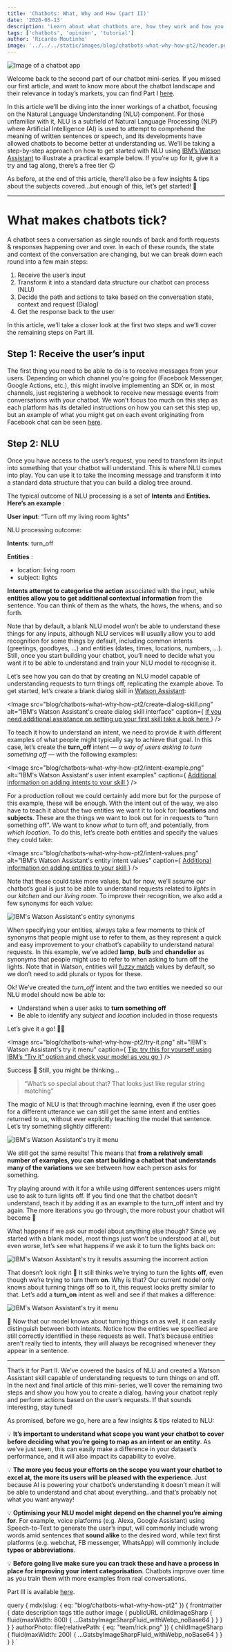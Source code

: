 ```yaml
---
title: 'Chatbots: What, Why and How (part II)'
date: '2020-05-13'
description: 'Learn about what chatbots are, how they work and how you can build your own'
tags: ['chatbots', 'opinion', 'tutorial']
author: 'Ricardo Moutinho'
image: '../../../static/images/blog/chatbots-what-why-how-pt2/header.png'
---
```



<Image src="blog/chatbots-what-why-how-pt2/header.png" alt="Image of a chatbot app" />

Welcome back to the second part of our chatbot mini-series. If you missed our first article, and want to know more about the chatbot landscape and their relevance in today’s markets, you can find Part I [here](/blog/chatbots-what-why-how-pt1).

In this article we’ll be diving into the inner workings of a chatbot, focusing on the Natural Language Understanding (NLU) component. For those unfamiliar with it, NLU is a subfield of Natural Language
Processing (NLP) where Artificial Intelligence (AI) is used to attempt to comprehend the meaning of written sentences or speech, and its developments have allowed chatbots to become better at understanding us. We’ll be taking a step-by-step approach on how to get started with NLU using [IBM’s Watson Assistant](https://cloud.ibm.com/catalog/services/watson-assistant) to illustrate a practical example below. If you’re up for it, give it a try and tag along, there’s a free tier 😉

As before, at the end of this article, there’ll also be a few insights & tips about the subjects covered…but enough of this, let’s get started! 💪

---

# What makes chatbots tick?

A chatbot sees a conversation as single rounds of back and forth requests & responses happening over and over. In each of these rounds, the state and context of the conversation are changing, but we can break down each round into a few main steps:

1. Receive the user’s input
2. Transform it into a standard data structure our chatbot can process (NLU)
3. Decide the path and actions to take based on the conversation state, context and request (Dialog)
4. Get the response back to the user

In this article, we’ll take a closer look at the first two steps and we’ll cover the remaining steps on Part III.

## Step 1: Receive the user’s input

The first thing you need to be able to do is to receive messages from your users. Depending on which channel you’re going for (Facebook Messenger, Google Actions, etc.), this might involve implementing an SDK or, in most channels, just registering a webhook to receive new message events from conversations with your chatbot. We won’t focus too much on this step as each platform has its detailed instructions on how you can set this step up, but an example of what you might get on each event originating from Facebook chat can be seen [here](here).

## Step 2: NLU

Once you have access to the user’s request, you need to transform its input into something that your chatbot will understand. This is where NLU comes into play. You can use it to take the incoming message and transform it into a standard data structure that you can build a dialog tree around.

The typical outcome of NLU processing is a set of **Intents** and **Entities. Here’s an example** :

**User input**: “Turn off my living room lights”

NLU processing outcome:

**Intents**:
turn_off

**Entities** :

- location: living room
- subject: lights

**Intents attempt to categorise the action** associated with the input, while **entities allow you to get additional contextual information** from the sentence. You can think of them as the whats, the hows, the whens, and so forth.

Note that by default, a blank NLU model won’t be able to understand these things for any inputs, although NLU services will usually allow you to add recognition for some things by default, including common intents (greetings, goodbyes, …) and entities (dates, times, locations, numbers, …). Still, once you start building your chatbot, you’ll need to decide what you want it to be able to understand and train your
NLU model to recognise it.

Let’s see how you can do that by creating an NLU model capable of understanding requests to turn things off, replicating the example above. To get started, let’s create a blank dialog skill in [Watson Assistant](https://cloud.ibm.com/docs/assistant?topic=assistant-getting-started):

<Image
  src="blog/chatbots-what-why-how-pt2/create-dialog-skill.png"
  alt="IBM's Watson Assistant's create dialog skill interface"
  caption={
    <a href="https://cloud.ibm.com/docs/assistant?topic=assistant-skill-add" target="_blank">
      If you need additional assistance on setting up your first skill take a look here
    </a>
  }
/>

To teach it how to understand an intent, we need to provide it with different examples of what people might typically say to achieve that goal. In this case, let’s create the **turn_off** intent — _a way of users asking to turn something off_ — with the following examples:

<Image
  src="blog/chatbots-what-why-how-pt2/intent-example.png"
  alt="IBM's Watson Assistant's user intent examples"
  caption={
    <a href="https://cloud.ibm.com/docs/assistant?topic=assistant-skill-add" target="_blank">
      Additional information on adding intents to your skill
    </a>
  }
/>

For a production rollout we could certainly add more but for the purpose of this example, these will be enough. With the intent out of the way, we also have to teach it about the two entities we want it to look for: **locations** and **subjects**. These are the things we want to look out for in requests to “turn something off”. We want to know _what_ to turn off, and potentially, from _which location_. To do this, let’s create both entities and specify the values they could take:

<Image
  src="blog/chatbots-what-why-how-pt2/intent-values.png"
  alt="IBM's Watson Assistant's entity intent values"
  caption={
    <a href="https://cloud.ibm.com/docs/assistant?topic=assistant-entities" target="_blank">
      Additional information on adding entities to your skill
    </a>
  }
/>

Note that these could take more values, but for now, we’ll assume our chatbot’s goal is just to be able to understand requests related to _lights_ in our _kitchen_ and our _living room_. To improve their recognition, we also add a few synonyms for each value:

<Image src="blog/chatbots-what-why-how-pt2/intent-values.png" alt="IBM's Watson Assistant's entity synonyms" />

When specifying your entities, always take a few moments to think of synonyms that people might use to refer to them, as they represent a quick and easy improvement to your chatbot’s capability to understand natural requests. In this example, we’ve added **lamp**, **bulb** and **chandelier** as synonyms that people might use to refer to when asking to turn off the lights. Note that in Watson, entities will [fuzzy match](https://en.wikipedia.org/wiki/Approximate_string_matching) values by default, so we don’t need to add plurals or typos for these.

Ok! We’ve created the _turn_off_ intent and the two entities we needed so our NLU model should now be able to:

- Understand when a user asks to **turn something off**
- Be able to identify any _subject_ and _location_ included in those requests

Let’s give it a go! 🤞🏻

<Image
  src="blog/chatbots-what-why-how-pt2/try-it.png"
  alt="IBM's Watson Assistant's try it menu"
  caption={
    <a
      href="https://cloud.ibm.com/docs/assistant?topic=assistant-getting-started#testing-the-start-node"
      target="_blank"
    >
      Tip: try this for yourself using IBM’s “Try it” option and check your model as you go
    </a>
  }
/>

Success 🎉
Still, you might be thinking…

> “What’s so special about that? That looks just like regular string matching”

The magic of NLU is that through machine learning, even if the user goes for a different utterance we can still get the same intent and entities returned to us, without ever explicitly teaching the model that sentence. Let’s try something slightly different:

<Image src="blog/chatbots-what-why-how-pt2/try-it-2.png" alt="IBM's Watson Assistant's try it menu" />

We still got the same results! This means that **from a relatively small number of examples, you can start building a chatbot that understands many of the variations** we see between how each person asks for something.

Try playing around with it for a while using different sentences users might use to ask to turn lights off. If you find one that the chatbot doesn’t understand, teach it by adding it as an example to the turn_off intent and try again. The more iterations you go through, the more robust your chatbot will become 🦾

What happens if we ask our model about anything else though? Since we started with a blank model, most things just won’t be understood at all, but even worse, let’s see what happens if we ask it to turn the lights back on:

<Image
  src="blog/chatbots-what-why-how-pt2/try-it-3.png"
  alt="IBM's Watson Assistant's try it results assuming the incorrent action"
/>

That doesn’t look right 🤔
It still thinks we’re trying to turn the lights **off**, even though we’re trying to turn them **on**. Why is that? Our current model only knows about turning things off so to it, this request looks pretty similar to that. Let’s add a **turn_on** intent as well and see if that makes a difference:

<Image src="blog/chatbots-what-why-how-pt2/try-it-4.png" alt="IBM's Watson Assistant's try it menu" />

🎉 Now that our model knows about turning things on as well, it can easily distinguish between both intents. Notice how the entities we specified are still correctly identified in these requests as well. That’s because entities aren’t really tied to intents, they will always be recognised whenever they appear in a sentence.

---

That’s it for Part II. We’ve covered the basics of NLU and created a Watson Assistant skill capable of understanding requests to turn things on and off. In the next and final article of this mini-series, we’ll cover the remaining two steps and show you how you to create a dialog, having your chatbot reply and perform actions based on the user’s requests. If that sounds interesting, stay tuned!

As promised, before we go, here are a few insights & tips related to NLU:

💡 **It’s important to understand what scope you want your chatbot to cover before deciding what you’re going to map as an intent or an entity**. As we’ve just seen, this can easily make a difference in your dataset’s performance, and it will also impact its capability to evolve.

💡 **The more you focus your efforts on the scope you want your chatbot to excel at, the more its users will be pleased with the experience**. Just because AI is powering your chatbot’s understanding it doesn’t mean it will be able to understand and chat about everything…and that’s probably not what you want anyway!

💡 **Optimising your NLU model might depend on the channel you’re aiming for**. For example, voice platforms (e.g. Alexa, Google Assistant) using Speech-to-Text to generate the user’s input, will commonly include wrong words amid sentences that **sound alike** to the desired word, while text first platforms (e.g. webchat, FB messenger, WhatsApp) will commonly include **typos or abbreviations**.

💡 **Before going live make sure you can track these and have a process in place for improving your intent categorisation**. Chatbots improve over time as you train them with more examples from real conversations.

Part III is available [here](/blog/chatbots-what-why-how-pt3).

  query {
    mdx(slug: { eq: "blog/chatbots-what-why-how-pt2" }) {
      frontmatter {
        date
        description
        tags
        title
        author
        image {
          publicURL
          childImageSharp {
            fluid(maxWidth: 800) {
              ...GatsbyImageSharpFluid_withWebp_noBase64
            }
          }
        }
      }
    }
    authorPhoto: file(relativePath: { eq: "team/rick.png" }) {
      childImageSharp {
        fluid(maxWidth: 200) {
          ...GatsbyImageSharpFluid_withWebp_noBase64
        }
      }
    }
  }
`

